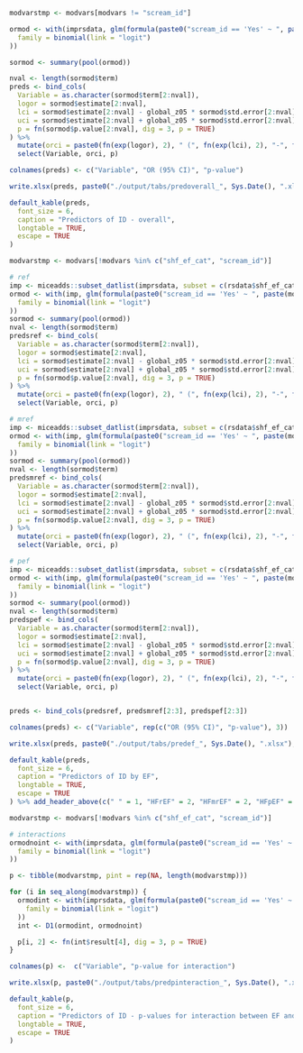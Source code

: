 ```r

modvarstmp <- modvars[modvars != "scream_id"]

ormod <- with(imprsdata, glm(formula(paste0("scream_id == 'Yes' ~ ", paste(modvarstmp, collapse = " + "))),
  family = binomial(link = "logit")
))

sormod <- summary(pool(ormod))

nval <- length(sormod$term)
preds <- bind_cols(
  Variable = as.character(sormod$term[2:nval]),
  logor = sormod$estimate[2:nval],
  lci = sormod$estimate[2:nval] - global_z05 * sormod$std.error[2:nval],
  uci = sormod$estimate[2:nval] + global_z05 * sormod$std.error[2:nval],
  p = fn(sormod$p.value[2:nval], dig = 3, p = TRUE)
) %>%
  mutate(orci = paste0(fn(exp(logor), 2), " (", fn(exp(lci), 2), "-", fn(exp(uci), 2), ")")) %>%
  select(Variable, orci, p)

colnames(preds) <- c("Variable", "OR (95% CI)", "p-value")

write.xlsx(preds, paste0("./output/tabs/predoverall_", Sys.Date(), ".xlsx"), rowNames = FALSE, overwrite = TRUE)

default_kable(preds,
  font_size = 6,
  caption = "Predictors of ID - overall",
  longtable = TRUE,
  escape = TRUE
)
```

\clearpage

```r

modvarstmp <- modvars[!modvars %in% c("shf_ef_cat", "scream_id")]

# ref
imp <- miceadds::subset_datlist(imprsdata, subset = c(rsdata$shf_ef_cat == "HFrEF"))
ormod <- with(imp, glm(formula(paste0("scream_id == 'Yes' ~ ", paste(modvarstmp, collapse = " + "))),
  family = binomial(link = "logit")
))
sormod <- summary(pool(ormod))
nval <- length(sormod$term)
predsref <- bind_cols(
  Variable = as.character(sormod$term[2:nval]),
  logor = sormod$estimate[2:nval],
  lci = sormod$estimate[2:nval] - global_z05 * sormod$std.error[2:nval],
  uci = sormod$estimate[2:nval] + global_z05 * sormod$std.error[2:nval],
  p = fn(sormod$p.value[2:nval], dig = 3, p = TRUE)
) %>%
  mutate(orci = paste0(fn(exp(logor), 2), " (", fn(exp(lci), 2), "-", fn(exp(uci), 2), ")")) %>%
  select(Variable, orci, p)

# mref
imp <- miceadds::subset_datlist(imprsdata, subset = c(rsdata$shf_ef_cat == "HFmrEF"))
ormod <- with(imp, glm(formula(paste0("scream_id == 'Yes' ~ ", paste(modvarstmp, collapse = " + "))),
  family = binomial(link = "logit")
))
sormod <- summary(pool(ormod))
nval <- length(sormod$term)
predsmref <- bind_cols(
  Variable = as.character(sormod$term[2:nval]),
  logor = sormod$estimate[2:nval],
  lci = sormod$estimate[2:nval] - global_z05 * sormod$std.error[2:nval],
  uci = sormod$estimate[2:nval] + global_z05 * sormod$std.error[2:nval],
  p = fn(sormod$p.value[2:nval], dig = 3, p = TRUE)
) %>%
  mutate(orci = paste0(fn(exp(logor), 2), " (", fn(exp(lci), 2), "-", fn(exp(uci), 2), ")")) %>%
  select(Variable, orci, p)

# pef
imp <- miceadds::subset_datlist(imprsdata, subset = c(rsdata$shf_ef_cat == "HFpEF"))
ormod <- with(imp, glm(formula(paste0("scream_id == 'Yes' ~ ", paste(modvarstmp, collapse = " + "))),
  family = binomial(link = "logit")
))
sormod <- summary(pool(ormod))
nval <- length(sormod$term)
predspef <- bind_cols(
  Variable = as.character(sormod$term[2:nval]),
  logor = sormod$estimate[2:nval],
  lci = sormod$estimate[2:nval] - global_z05 * sormod$std.error[2:nval],
  uci = sormod$estimate[2:nval] + global_z05 * sormod$std.error[2:nval],
  p = fn(sormod$p.value[2:nval], dig = 3, p = TRUE)
) %>%
  mutate(orci = paste0(fn(exp(logor), 2), " (", fn(exp(lci), 2), "-", fn(exp(uci), 2), ")")) %>%
  select(Variable, orci, p)


preds <- bind_cols(predsref, predsmref[2:3], predspef[2:3])

colnames(preds) <- c("Variable", rep(c("OR (95% CI)", "p-value"), 3))

write.xlsx(preds, paste0("./output/tabs/predef_", Sys.Date(), ".xlsx"), rowNames = FALSE, overwrite = TRUE)

default_kable(preds,
  font_size = 6,
  caption = "Predictors of ID by EF",
  longtable = TRUE,
  escape = TRUE
) %>% add_header_above(c(" " = 1, "HFrEF" = 2, "HFmrEF" = 2, "HFpEF" = 2))
```

\clearpage

```r

modvarstmp <- modvars[!modvars %in% c("shf_ef_cat", "scream_id")]

# interactions
ormodnoint <- with(imprsdata, glm(formula(paste0("scream_id == 'Yes' ~ ", paste(modvarstmp, collapse = " + "))),
  family = binomial(link = "logit")
))

p <- tibble(modvarstmp, pint = rep(NA, length(modvarstmp)))

for (i in seq_along(modvarstmp)) {
  ormodint <- with(imprsdata, glm(formula(paste0("scream_id == 'Yes' ~ shf_ef_cat * ", modvarstmp[i], " + ", paste(modvarstmp, collapse = " + "))),
    family = binomial(link = "logit")
  ))
  int <- D1(ormodint, ormodnoint)

  p[i, 2] <- fn(int$result[4], dig = 3, p = TRUE)
}

colnames(p) <-  c("Variable", "p-value for interaction")

write.xlsx(p, paste0("./output/tabs/predpinteraction_", Sys.Date(), ".xlsx"), rowNames = FALSE, overwrite = TRUE)

default_kable(p,
  font_size = 6,
  caption = "Predictors of ID - p-values for interaction between EF and the respective variables",
  longtable = TRUE,
  escape = TRUE
)
```
